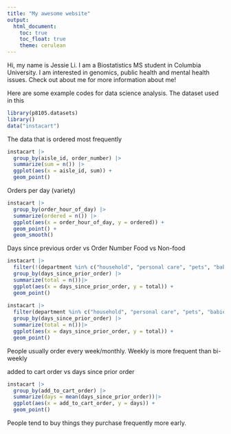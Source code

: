 ```yaml
---
title: "My awesome website"
output: 
  html_document:
    toc: true
    toc_float: true
    theme: cerulean
---
```


Hi, my name is Jessie Li. I am a Biostatistics MS student in Columbia University. I am interested in genomics, public health and mental health issues. Check out about me for more information about me!

Here are some example codes for data science analysis. The dataset used in this 
```r
library(p8105.datasets)
library()
data("instacart")
```

The data that is ordered most frequently
```r
instacart |>
  group_by(aisle_id, order_number) |>
  summarize(sum = n()) |>
  ggplot(aes(x = aisle_id, sum)) +
  geom_point()
```

Orders per day (variety)
```r
instacart |>
  group_by(order_hour_of_day) |>
  summarize(ordered = n()) |>
  ggplot(aes(x = order_hour_of_day, y = ordered)) +
  geom_point() +
  geom_smooth()
```

Days since previous order vs Order Number Food vs Non-food
```r
instacart |>
  filter(!(department %in% c("household", "personal care", "pets", "babies", "bulk", "missing", "other"))) |>
  group_by(days_since_prior_order) |>
  summarize(total = n())|>
  ggplot(aes(x = days_since_prior_order, y = total)) +
  geom_point()
  
instacart |>
  filter(department %in% c("household", "personal care", "pets", "babies", "other")) |>
  group_by(days_since_prior_order) |>
  summarize(total = n())|>
  ggplot(aes(x = days_since_prior_order, y = total)) +
  geom_point()
```
People usually order every week/monthly. Weekly is more frequent than bi-weekly

added to cart order vs days since prior order
```r
instacart |>
  group_by(add_to_cart_order) |>
  summarize(days = mean(days_since_prior_order))|>
  ggplot(aes(x = add_to_cart_order, y = days)) +
  geom_point()
```
People tend to buy things they purchase frequently more early.





